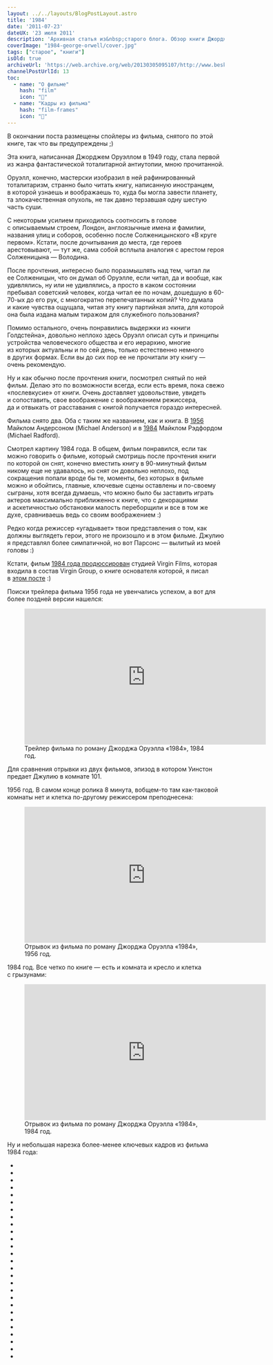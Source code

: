 ```yaml
---
layout: ../../layouts/BlogPostLayout.astro
title: '1984'
date: '2011-07-23'
dateUX: '23 июля 2011'
description: 'Архивная статья из&nbsp;старого блога. Обзор книги Джорджа Оруэлла «1984».'
coverImage: "1984-george-orwell/cover.jpg"
tags: ["старое", "книги"]
isOld: true
archiveUrl: 'https://web.archive.org/web/20130305095107/http://www.beskrovnyy.com/verstka/zapominanie-sostoyanij-elementov-s-pomoshhyu-cookie'
channelPostUrlId: 13
toc:
  - name: "О фильме"
    hash: "film"
    icon: "📄"
  - name: "Кадры из фильма"
    hash: "film-frames"
    icon: "📄"
---
```




<p class="article__text">В&nbsp;окончании поста размещены спойлеры из&nbsp;фильма, снятого по&nbsp;этой книге, так что вы&nbsp;предупреждены ;)</p>

<Picture 
  img={picBook}
  imgAlt="Книга с зеленой обложкой, большими буквами 1984 с надписью «George Orwell Nineteen eighty-four a novel" 
  classNames="article__picture" 
/>

<p class="article__text">Эта книга, написанная Джорджем Оруэллом в&nbsp;1949&nbsp;году, стала первой из&nbsp;жанра фантастической тоталитарной антиутопии, мною прочитанной.</p>
<p class="article__text">Оруэлл, конечно, мастерски изобразил в&nbsp;ней рафинированный тоталитаризм, странно было читать книгу, написанную иностранцем, в&nbsp;которой узнаешь и&nbsp;воображаешь&nbsp;то, куда&nbsp;бы могла завести планету, та&nbsp;злокачественная опухоль, не&nbsp;так давно терзавшая одну шестую часть суши.</p>
<p class="article__text">С&nbsp;некоторым усилием приходилось соотносить в&nbsp;голове с&nbsp;описываемым строем, Лондон, англоязычные имена и&nbsp;фамилии, названия улиц и&nbsp;соборов, особенно после Солженицынского &laquo;В&nbsp;круге первом&raquo;. Кстати, после дочитывания до&nbsp;места, где героев арестовывают,&nbsp;&mdash; тут&nbsp;же, сама собой всплыла аналогия с&nbsp;арестом героя Солженицына&nbsp;&mdash; Володина.</p>
<p class="article__text">После прочтения, интересно было поразмышлять над тем, читал&nbsp;ли ее&nbsp;Солженицын, что он&nbsp;думал об&nbsp;Оруэлле, если читал, да&nbsp;и&nbsp;вообще, как удивлялись, ну&nbsp;или не&nbsp;удивлялись, а&nbsp;просто в&nbsp;каком состоянии пребывал советский человек, когда читал ее&nbsp;по&nbsp;ночам, дошедшую в&nbsp;60-70-ых до&nbsp;его рук, с&nbsp;многократно перепечатанных копий? Что думала и&nbsp;какие чувства ощущала, читая эту книгу партийная элита, для которой она была издана малым тиражом для служебного пользования?</p>
<p class="article__text">Помимо остального, очень понравились выдержки из&nbsp;&laquo;книги Голдстейна&raquo;, довольно неплохо здесь Оруэлл описал суть и&nbsp;принципы устройства человеческого общества и&nbsp;его иерархию, многие из&nbsp;которых актуальны и&nbsp;по&nbsp;сей день, только естественно немного в&nbsp;других формах. Если вы&nbsp;до&nbsp;сих пор ее&nbsp;не&nbsp;прочитали эту книгу&nbsp;&mdash; очень рекомендую.</p>
<p id="film" class="article__text article__text--anchor-target" data-anchor>Ну&nbsp;и&nbsp;как обычно после прочтения книги, посмотрел снятый по&nbsp;ней фильм. Делаю это по&nbsp;возможности всегда, если есть время, пока свежо &laquo;послевкусие&raquo; от&nbsp;книги. Очень доставляет удовольствие, увидеть и&nbsp;сопоставить, свое воображение с&nbsp;воображением режиссера, да&nbsp;и&nbsp;отвыкать от&nbsp;расставания с&nbsp;книгой получается гораздо интересней.</p>
<p class="article__text">Фильма снято два. Оба с&nbsp;таким&nbsp;же названием, как и&nbsp;книга. В&nbsp;<a class="link link--info" href="https://web.archive.org/web/20130225021538/http://ru.wikipedia.org/wiki/1984_(%D1%84%D0%B8%D0%BB%D1%8C%D0%BC,_1956)">1956</a> Майклом Андерсоном (Michael Anderson) и&nbsp;в&nbsp;<a class="link link--info" href="https://web.archive.org/web/20130225021538/http://ru.wikipedia.org/wiki/1984_(%D1%84%D0%B8%D0%BB%D1%8C%D0%BC,_1984)">1984</a> Майклом Рэдфордом (Michael Radford). </p>
<p class="article__text">Смотрел картину 1984&nbsp;года. В&nbsp;общем, фильм понравился, если так можно говорить о&nbsp;фильме, который смотришь после прочтения книги по&nbsp;которой он&nbsp;снят, конечно вместить книгу в&nbsp;90-минутный фильм никому еще не&nbsp;удавалось, но&nbsp;снят он&nbsp;довольно неплохо, под сокращения попали вроде&nbsp;бы те, моменты, без которых в&nbsp;фильме можно и&nbsp;обойтись, главные, ключевые сцены оставлены и&nbsp;по-своему сыграны, хотя всегда думаешь, что можно было&nbsp;бы заставить играть актеров максимально приближенно к&nbsp;книге, что с&nbsp;декорациями и&nbsp;аскетичностью обстановки малость переборщили и&nbsp;все в&nbsp;том&nbsp;же духе, сравниваешь ведь со&nbsp;своим воображением :)</p>
<p class="article__text">Редко когда режиссер &laquo;угадывает&raquo; твои представления о&nbsp;том, как должны выглядеть герои, этого не&nbsp;произошло и&nbsp;в&nbsp;этом фильме. Джулию я&nbsp;представлял более симпатичной, но&nbsp;вот Парсонс&nbsp;&mdash; вылитый из&nbsp;моей головы :)</p>
<p class="article__text">Кстати, фильм <a class="link link--info" href="https://web.archive.org/web/20130225021538/http://en.wikipedia.org/wiki/Nineteen_Eighty-Four_(film)">1984 года продюссирован</a> студией Virgin Films, которая входила в&nbsp;состав Virgin Group, о&nbsp;книге основателя которой, я&nbsp;писал в&nbsp;<a class="link link--info" href="/blog/k-chertu-vse-beris-i-delaj">этом посте</a> :) </p>
<p class="article__text">Поиски трейлера фильма 1956 года не&nbsp;увенчались успехом, а&nbsp;вот для более поздней версии нашелся:</p>

<figure class="article__video video">
  <iframe class="video__frame" width="560" height="315" src="https://www.youtube.com/embed/Z4rBDUJTnNU?si=8a8waZNIBsz6u8Vq" title="YouTube video player" frameborder="0" allow="accelerometer; autoplay; clipboard-write; encrypted-media; gyroscope; picture-in-picture; web-share" referrerpolicy="strict-origin-when-cross-origin" allowfullscreen></iframe>
  <figcaption class="video__caption">Трейлер фильма по роману Джорджа Оруэлла «1984», 1984 год.</figcaption>
</figure>

<p class="article__text">Для сравнения отрывки из&nbsp;двух фильмов, эпизод в&nbsp;котором Уинстон предает Джулию в&nbsp;комнате 101.</p>
<p class="article__text">1956&nbsp;год. В&nbsp;самом конце ролика 8&nbsp;минута, вобщем-то там как-таковой комнаты нет и&nbsp;клетка по-другому режиссером преподнесена:</p>

<figure class="article__video video">
  <iframe class="video__frame" width="560" height="315" src="https://www.youtube.com/embed/Z_b04ZzekOA?si=cfPoZj4ITVgt0cwC" title="YouTube video player" frameborder="0" allow="accelerometer; autoplay; clipboard-write; encrypted-media; gyroscope; picture-in-picture; web-share" referrerpolicy="strict-origin-when-cross-origin" allowfullscreen></iframe>
  <figcaption class="video__caption">Отрывок из фильма по роману Джорджа Оруэлла «1984», 1956 год.</figcaption>
</figure>

<p class="article__text">1984&nbsp;год. Все четко по&nbsp;книге&nbsp;&mdash; есть и&nbsp;комната и&nbsp;кресло и&nbsp;клетка с&nbsp;грызунами:</p>

<figure class="article__video video">
  <iframe class="video__frame" width="560" height="315" src="https://www.youtube.com/embed/M3U83QLoATU?si=WMm8lQwCp56sAoRA" title="YouTube video player" frameborder="0" allow="accelerometer; autoplay; clipboard-write; encrypted-media; gyroscope; picture-in-picture; web-share" referrerpolicy="strict-origin-when-cross-origin" allowfullscreen></iframe>
  <figcaption class="video__caption">Отрывок из фильма по роману Джорджа Оруэлла «1984», 1984 год.</figcaption>
</figure>

<p id="film-frames" class="article__text article__text--anchor-target" data-anchor>Ну&nbsp;и&nbsp;небольшая нарезка более-менее ключевых кадров из&nbsp;фильма 1984&nbsp;года:</p>

<ul class="pics-list">
  <li class="pics-list__item">
    <a class="pics-list__link" href={picFrame1.src} title="Открыть изображение в полном размере">
      <picture class="pics-list__pic">
        <ImgSource img={picFrame1} imgAlt="" classNames="pics-list__img" />
      </picture>
    </a>
  </li>
  <li class="pics-list__item">
    <a class="pics-list__link" href={picFrame2.src} title="Открыть изображение в полном размере">
      <picture class="pics-list__pic">
        <ImgSource img={picFrame2} imgAlt="" classNames="pics-list__img" />
      </picture>
    </a>
  </li>
  <li class="pics-list__item">
    <a class="pics-list__link" href={picFrame4.src} title="Открыть изображение в полном размере">
      <picture class="pics-list__pic">
        <ImgSource img={picFrame4} imgAlt="" classNames="pics-list__img" />
      </picture>
    </a>
  </li>
  <li class="pics-list__item">
    <a class="pics-list__link" href={picFrame5.src} title="Открыть изображение в полном размере">
      <picture class="pics-list__pic">
        <ImgSource img={picFrame5} imgAlt="" classNames="pics-list__img" />
      </picture>
    </a>
  </li>
  <li class="pics-list__item">
    <a class="pics-list__link" href={picFrame6.src} title="Открыть изображение в полном размере">
      <picture class="pics-list__pic">
        <ImgSource img={picFrame6} imgAlt="" classNames="pics-list__img" />
      </picture>
    </a>
  </li>
  <li class="pics-list__item">
    <a class="pics-list__link" href={picFrame7.src} title="Открыть изображение в полном размере">
      <picture class="pics-list__pic">
        <ImgSource img={picFrame7} imgAlt="" classNames="pics-list__img" />
      </picture>
    </a>
  </li>
  <li class="pics-list__item">
    <a class="pics-list__link" href={picFrame8.src} title="Открыть изображение в полном размере">
      <picture class="pics-list__pic">
        <ImgSource img={picFrame8} imgAlt="" classNames="pics-list__img" />
      </picture>
    </a>
  </li>
  <li class="pics-list__item">
    <a class="pics-list__link" href={picFrame9.src} title="Открыть изображение в полном размере">
      <picture class="pics-list__pic">
        <ImgSource img={picFrame9} imgAlt="" classNames="pics-list__img" />
      </picture>
    </a>
  </li>
  <li class="pics-list__item">
    <a class="pics-list__link" href={picFrame10.src} title="Открыть изображение в полном размере">
      <picture class="pics-list__pic">
        <ImgSource img={picFrame10} imgAlt="" classNames="pics-list__img" />
      </picture>
    </a>
  </li>
  <li class="pics-list__item">
    <a class="pics-list__link" href={picFrame11.src} title="Открыть изображение в полном размере">
      <picture class="pics-list__pic">
        <ImgSource img={picFrame11} imgAlt="" classNames="pics-list__img" />
      </picture>
    </a>
  </li>
  <li class="pics-list__item">
    <a class="pics-list__link" href={picFrame12.src} title="Открыть изображение в полном размере">
      <picture class="pics-list__pic">
        <ImgSource img={picFrame12} imgAlt="" classNames="pics-list__img" />
      </picture>
    </a>
  </li>
  <li class="pics-list__item">
    <a class="pics-list__link" href={picFrame13.src} title="Открыть изображение в полном размере">
      <picture class="pics-list__pic">
        <ImgSource img={picFrame13} imgAlt="" classNames="pics-list__img" />
      </picture>
    </a>
  </li>
  <li class="pics-list__item">
    <a class="pics-list__link" href={picFrame14.src} title="Открыть изображение в полном размере">
      <picture class="pics-list__pic">
        <ImgSource img={picFrame14} imgAlt="" classNames="pics-list__img" />
      </picture>
    </a>
  </li>
  <li class="pics-list__item">
    <a class="pics-list__link" href={picFrame15.src} title="Открыть изображение в полном размере">
      <picture class="pics-list__pic">
        <ImgSource img={picFrame15} imgAlt="" classNames="pics-list__img" />
      </picture>
    </a>
  </li>
  <li class="pics-list__item">
    <a class="pics-list__link" href={picFrame16.src} title="Открыть изображение в полном размере">
      <picture class="pics-list__pic">
        <ImgSource img={picFrame16} imgAlt="" classNames="pics-list__img" />
      </picture>
    </a>
  </li>
  <li class="pics-list__item">
    <a class="pics-list__link" href={picFrame17.src} title="Открыть изображение в полном размере">
      <picture class="pics-list__pic">
        <ImgSource img={picFrame17} imgAlt="" classNames="pics-list__img" />
      </picture>
    </a>
  </li>
  <li class="pics-list__item">
    <a class="pics-list__link" href={picFrame18.src} title="Открыть изображение в полном размере">
      <picture class="pics-list__pic">
        <ImgSource img={picFrame18} imgAlt="" classNames="pics-list__img" />
      </picture>
    </a>
  </li>
  <li class="pics-list__item">
    <a class="pics-list__link" href={picFrame19.src} title="Открыть изображение в полном размере">
      <picture class="pics-list__pic">
        <ImgSource img={picFrame19} imgAlt="" classNames="pics-list__img" />
      </picture>
    </a>
  </li>
  <li class="pics-list__item">
    <a class="pics-list__link" href={picFrame20.src} title="Открыть изображение в полном размере">
      <picture class="pics-list__pic">
        <ImgSource img={picFrame20} imgAlt="" classNames="pics-list__img" />
      </picture>
    </a>
  </li>
  <li class="pics-list__item">
    <a class="pics-list__link" href={picFrame21.src} title="Открыть изображение в полном размере">
      <picture class="pics-list__pic">
        <ImgSource img={picFrame21} imgAlt="" classNames="pics-list__img" />
      </picture>
    </a>
  </li>
  <li class="pics-list__item">
    <a class="pics-list__link" href={picFrame22.src} title="Открыть изображение в полном размере">
      <picture class="pics-list__pic">
        <ImgSource img={picFrame22} imgAlt="" classNames="pics-list__img" />
      </picture>
    </a>
  </li>
  <li class="pics-list__item">
    <a class="pics-list__link" href={picFrame23.src} title="Открыть изображение в полном размере">
      <picture class="pics-list__pic">
        <ImgSource img={picFrame23} imgAlt="" classNames="pics-list__img" />
      </picture>
    </a>
  </li>
  <li class="pics-list__item">
    <a class="pics-list__link" href={picFrame24.src} title="Открыть изображение в полном размере">
      <picture class="pics-list__pic">
        <ImgSource img={picFrame24} imgAlt="" classNames="pics-list__img" />
      </picture>
    </a>
  </li>
  <li class="pics-list__item">
    <a class="pics-list__link" href={picFrame25.src} title="Открыть изображение в полном размере">
      <picture class="pics-list__pic">
        <ImgSource img={picFrame25} imgAlt="" classNames="pics-list__img" />
      </picture>
    </a>
  </li>
  <li class="pics-list__item">
    <a class="pics-list__link" href={picFrame26.src} title="Открыть изображение в полном размере">
      <picture class="pics-list__pic">
        <ImgSource img={picFrame26} imgAlt="" classNames="pics-list__img" />
      </picture>
    </a>
  </li>
  <li class="pics-list__item">
    <a class="pics-list__link" href={picFrame27.src} title="Открыть изображение в полном размере">
      <picture class="pics-list__pic">
        <ImgSource img={picFrame27} imgAlt="" classNames="pics-list__img" />
      </picture>
    </a>
  </li>
  <li class="pics-list__item">
    <a class="pics-list__link" href={picFrame28.src} title="Открыть изображение в полном размере">
      <picture class="pics-list__pic">
        <ImgSource img={picFrame28} imgAlt="" classNames="pics-list__img" />
      </picture>
    </a>
  </li>
</ul>





